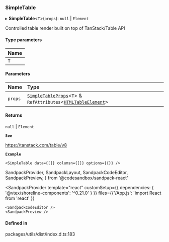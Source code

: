 ### SimpleTable

▸ **SimpleTable**\<`T`\>(`props`): `null` \| `Element`

Controlled table render built on top of TanStack/Table API

#### Type parameters

| Name |
| :--- |
| `T`  |

#### Parameters

| Name    | Type                                                                                                                                         |
| :------ | :------------------------------------------------------------------------------------------------------------------------------------------- |
| `props` | [`SimpleTableProps`](props.md)\<`T`\> & `RefAttributes`\<[`HTMLTableElement`](https://developer.mozilla.org/docs/Web/API/HTMLTableElement)\> |

#### Returns

`null` \| `Element`

**`See`**

https://tanstack.com/table/v8

**`Example`**

```tsx copy showLineNumbers filename="example.tsx
<SimpleTable data={[]} columsn={[]} options={{}} />
```

SandpackProvider,
SandpackLayout,
SandpackCodeEditor,
SandpackPreview,
} from '@codesandbox/sandpack-react'

<SandpackProvider
template="react"
customSetup={{ dependencies: { '@vtex/shoreline-components': '^0.21.0' } }}
files={{'/App.js': `import React from 'react'
}}

>   <SandpackLayout>

    <SandpackCodeEditor />
    <SandpackPreview />

  </SandpackLayout>
</SandpackProvider>

#### Defined in

packages/utils/dist/index.d.ts:183
